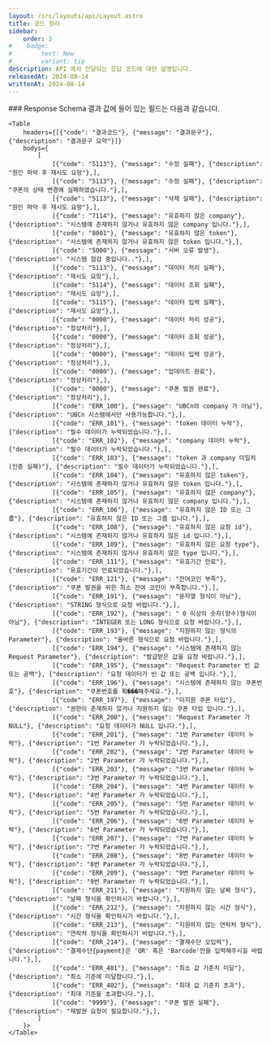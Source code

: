 ```yaml
---
layout: /src/layouts/api/Layout.astro
title: 코드 정리
sidebar:
    order: 3
#    badge:
#        text: New
#        variant: tip
description: API 에서 전달되는 응답 코드에 대한 설명입니다.
releasedAt: 2024-08-14
writtenAt: 2024-08-14
---
```




<Frame>
    ### Response Schema
    결과 값에 들어 있는 필드는 다음과 같습니다.

    <Table
        headers={[{"code": "결과코드"}, {"message": "결과문구"}, {"description": "결과문구 요약"}]}
        bodys={
            [
                [{"code": "5113"}, {"message": "수정 실패"}, {"description": "원인 파악 후 재시도 요망"},],
                [{"code": "5113"}, {"message": "수정 실패"}, {"description": "쿠폰의 상태 변경에 실패하였습니다."},],
                [{"code": "5113"}, {"message": "삭제 실패"}, {"description": "원인 파악 후 재시도 요망"},],
                [{"code": "7114"}, {"message": "유효하지 않은 company"}, {"description": "시스템에 존재하지 않거나 유효하지 않은 company 입니다."},],
                [{"code": "8001"}, {"message": "유효하지 않은 token"}, {"description": "시스템에 존재하지 않거나 유효하지 않은 token 입니다."},],
                [{"code": "5000"}, {"message": "서버 오류 발생"}, {"description": "시스템 점검 중입니다.."},],
                [{"code": "5113"}, {"message": "데이터 처리 실패"}, {"description": "재시도 요망"},],
                [{"code": "5114"}, {"message": "데이터 조회 실패"}, {"description": "재시도 요망"},],
                [{"code": "5115"}, {"message": "데이터 입력 실패"}, {"description": "재시도 요망"},],
                [{"code": "0000"}, {"message": "데이터 처리 성공"}, {"description": "정상처리"},],
                [{"code": "0000"}, {"message": "데이터 조회 성공"}, {"description": "정상처리"},],
                [{"code": "0000"}, {"message": "데이터 입력 성공"}, {"description": "정상처리"},],
                [{"code": "0000"}, {"message": "업데이트 완료"}, {"description": "정상처리"},],
                [{"code": "0000"}, {"message": "쿠폰 발권 완료"}, {"description": "정상처리"},],
                [{"code": "ERR_100"}, {"message": "UBCn의 company 가 아님"}, {"description": "UBCn 시스템에서만 사용가능합니다."},],
                [{"code": "ERR_101"}, {"message": "token 데이터 누락"}, {"description": "필수 데이터가 누락되었습니다."},],
                [{"code": "ERR_102"}, {"message": "company 데이터 누락"}, {"description": "필수 데이터가 누락되었습니다."},],
                [{"code": "ERR_103"}, {"message": "token 과 company 미일치(인증 실패)"}, {"description": "필수 데이터가 누락되었습니다."},],
                [{"code": "ERR_104"}, {"message": "유효하지 않은 token"}, {"description": "시스템에 존재하지 않거나 유효하지 않은 token 입니다."},],
                [{"code": "ERR_105"}, {"message": "유효하지 않은 company"}, {"description": "시스템에 존재하지 않거나 유효하지 않은 company 입니다."},],
                [{"code": "ERR_106"}, {"message": "유효하지 않은 ID 또는 그룹"}, {"description": "유효하지 않은 ID 또는 그룹 입니다."},],
                [{"code": "ERR_108"}, {"message": "유효하지 않은 요청 id"}, {"description": "시스템에 존재하지 않거나 유효하지 않은 id 입니다."},],
                [{"code": "ERR_109"}, {"message": "유효하지 않은 요청 type"}, {"description": "시스템에 존재하지 않거나 유효하지 않은 type 입니다."},],
                [{"code": "ERR_111"}, {"message": "유효기간 만료"}, {"description": "유효기간이 만료되었습니다."},],
                [{"code": "ERR_121"}, {"message": "잔여코인 부족"}, {"description": "쿠폰 발권을 위한 최소 잔여 코인이 부족합니다."},],
                [{"code": "ERR_191"}, {"message": "문자열 형식이 아님"}, {"description": "STRING 형식으로 요청 바랍니다."},],
                [{"code": "ERR_192"}, {"message": " 0 이상의 숫자(양수)형식이 아님"}, {"description": "INTEGER 또는 LONG 형식으로 요청 바랍니다."},],
                [{"code": "ERR_193"}, {"message": "지원하지 않는 형식의 Parameter"}, {"description": "올바른 형식으로 요청 바랍니다."},],
                [{"code": "ERR_194"}, {"message": "시스템에 존재하지 않는 Request Parameter"}, {"description": "발급받은 값을 요청 바랍니다."},],
                [{"code": "ERR_195"}, {"message": "Request Parameter 빈 값 또는 공백"}, {"description": "요청 데이터가 빈 값 또는 공백 입니다."},],
                [{"code": "ERR_196"}, {"message": "시스템에 존재하지 않는 쿠폰번호"}, {"description": "쿠폰번호를 확���해주세요."},],
                [{"code": "ERR_197"}, {"message": "미지원 쿠폰 타입"}, {"description": "권한이 존재하지 않거나 지원하지 않는 쿠폰 타입 입니다."},],
                [{"code": "ERR_200"}, {"message": "Request Parameter 가 NULL"}, {"description": "요청 데이터가 NULL 입니다."},],
                [{"code": "ERR_201"}, {"message": "1번 Parameter 데이터 누락"}, {"description": "1번 Parameter 가 누락되었습니다."},],
                [{"code": "ERR_202"}, {"message": "2번 Parameter 데이터 누락"}, {"description": "2번 Parameter 가 누락되었습니다."},],
                [{"code": "ERR_203"}, {"message": "3번 Parameter 데이터 누락"}, {"description": "3번 Parameter 가 누락되었습니다."},],
                [{"code": "ERR_204"}, {"message": "4번 Parameter 데이터 누락"}, {"description": "4번 Parameter 가 누락되었습니다."},],
                [{"code": "ERR_205"}, {"message": "5번 Parameter 데이터 누락"}, {"description": "5번 Parameter 가 누락되었습니다."},],
                [{"code": "ERR_206"}, {"message": "6번 Parameter 데이터 누락"}, {"description": "6번 Parameter 가 누락되었습니다."},],
                [{"code": "ERR_207"}, {"message": "7번 Parameter 데이터 누락"}, {"description": "7번 Parameter 가 누락되었습니다."},],
                [{"code": "ERR_208"}, {"message": "8번 Parameter 데이터 누락"}, {"description": "8번 Parameter 가 누락되었습니다."},],
                [{"code": "ERR_209"}, {"message": "9번 Parameter 데이터 누락"}, {"description": "9번 Parameter 가 누락되었습니다."},],
                [{"code": "ERR_211"}, {"message": "지원하지 않는 날짜 형식"}, {"description": "날짜 형식을 확인하시기 바랍니다."},],
                [{"code": "ERR_212"}, {"message": "지원하지 않는 시간 형식"}, {"description": "시간 형식을 확인하시기 바랍니다."},],
                [{"code": "ERR_213"}, {"message": "지원하지 않는 연락처 형식"}, {"description": "연락처 형식을 확인하시기 바랍니다."},],
                [{"code": "ERR_214"}, {"message": "결제수단 오입력"}, {"description": "결제수단{payment}은 'QR' 혹은 'Barcode'만을 입력해주시길 바랍니다."},],
                [{"code": "ERR_401"}, {"message": "최소 값 기준치 미달"}, {"description": "최소 기준에 미달합니다."},],
                [{"code": "ERR_402"}, {"message": "최대 값 기준치 초과"}, {"description": "최대 기준을 초과합니다."},],
                [{"code": "9999"}, {"message": "쿠폰 발권 실패"}, {"description": "재발권 요청이 필요합니다."},],
            ]
        }>
    </Table>
</Frame>